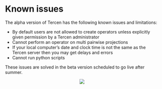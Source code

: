 # Known issues 
The alpha version of Tercen has the following known issues and limitations:

* By default users are not allowed to create operators unless explicitly given permission by a Tercen administrator
* Cannot perform an operator on multi pairwise projections
* If your local computer's date and clock time is not the same as the Tercen server then you may get delays and errors
* Cannot run python scripts

These issues are solved in the beta version scheduled to go live after summer.

<center>![](images/alpha2beta.png)</center>
